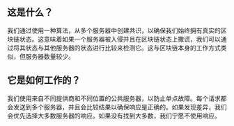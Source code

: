 ## 这是什么？

<div className="h-2"/>

我们通过使用一种算法，从多个服务器中创建共识，以确保我们始终拥有真实的区块链状态。这意味着如果一个服务器被入侵并且在区块链状态上撒谎，我们可以通过将其状态与其他服务器的状态进行比较来检测它。这与区块链本身的工作方式类似，但服务器数量较少。

<div className="h-4"/>

## 它是如何工作的？

<div className="h-2"/>

我们使用来自不同提供商和不同位置的公共服务器，以防止单点故障。每个请求都会发送到多个服务器，并且会比较结果以确保响应是正确的。如果发现差异，我们会优先选择大多数服务器的响应。如果没有找到大多数，我们宁愿不使用响应。

